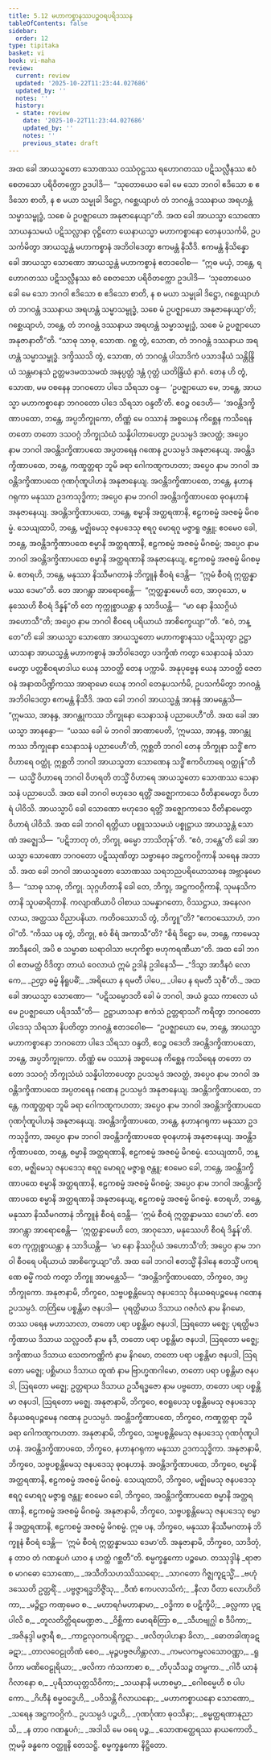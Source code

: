```yaml
---
title: 5.12 မဟာကစ္စာနဿပဉ္စဝရပရိဒဿန
tableOfContents: false
sidebar:
  order: 12
type: tipitaka
basket: vi
book: vi-maha
review:
  current: review
  updated: '2025-10-22T11:23:44.027686'
  updated_by: ''
  notes: ''
  history:
  - state: review
    date: '2025-10-22T11:23:44.027686'
    updated_by: ''
    notes: ''
    previous_state: draft
---
```



<ReviewStatus review={frontmatter.review} showDetails={true} />

<HypothesisAnnotation frontmatter={frontmatter} />

<DynamicBreadcrumb />

<Division number="258" book="vi-maha" e="ch" v="3" p="286">

<Paragraph number="1179" book="vi-maha">
အထ ခေါ အာယသ္မတော သောဏဿ ဝဿံဝုဋ္ဌဿ ရဟောဂတဿ ပဋိသလ္လီနဿ ဧဝံ စေတသော ပရိဝိတက္ကော ဥဒပါဒိ—  “သုတောယေဝ ခေါ မေ သော ဘဂဝါ ဧဒိသော စ ဧဒိသော စာတိ, န စ မယာ သမ္မုခါ ဒိဋ္ဌော, ဂစ္ဆေယျာဟံ တံ ဘဂဝန္တံ ဒဿနာယ အရဟန္တံ သမ္မာသမ္ဗုဒ္ဓံ, သစေ မံ ဥပဇ္ဈာယော အနုဇာနေယျာ”တိ. အထ ခေါ အာယသ္မာ သောဏော သာယနှသမယံ ပဋိသလ္လာနာ ဝုဋ္ဌိတော ယေနာယသ္မာ မဟာကစ္စာနော တေနုပသင်္ကမိ, ဥပသင်္ကမိတွာ အာယသ္မန္တံ မဟာကစ္စာနံ အဘိဝါဒေတွာ ဧကမန္တံ နိသီဒိ. ဧကမန္တံ နိသိန္နော ခေါ အာယသ္မာ သောဏော အာယသ္မန္တံ မဟာကစ္စာနံ ဧတဒဝေါစ—  “ဣဓ မယှံ, ဘန္တေ, ရဟောဂတဿ ပဋိသလ္လီနဿ ဧဝံ စေတသော ပရိဝိတက္ကော ဥဒပါဒိ—  ‘သုတောယေဝ ခေါ မေ သော ဘဂဝါ ဧဒိသော စ ဧဒိသော စာတိ, န စ မယာ သမ္မုခါ ဒိဋ္ဌော, ဂစ္ဆေယျာဟံ တံ ဘဂဝန္တံ ဒဿနာယ အရဟန္တံ သမ္မာသမ္ဗုဒ္ဓံ, သစေ မံ ဥပဇ္ဈာယော အနုဇာနေယျာ’တိ; ဂစ္ဆေယျာဟံ, ဘန္တေ, တံ ဘဂဝန္တံ ဒဿနာယ အရဟန္တံ သမ္မာသမ္ဗုဒ္ဓံ, သစေ မံ ဥပဇ္ဈာယော အနုဇာနာတီ”တိ. “သာဓု သာဓု, သောဏ. ဂစ္ဆ တွံ, သောဏ, တံ ဘဂဝန္တံ ဒဿနာယ အရဟန္တံ သမ္မာသမ္ဗုဒ္ဓံ. ဒက္ခိဿသိ တွံ, သောဏ, တံ ဘဂဝန္တံ ပါသာဒိကံ ပသာဒနီယံ သန္တိန္ဒြိယံ သန္တမာနသံ ဥတ္တမဒမထသမထံ အနုပ္ပတ္တံ ဒန္တံ ဂုတ္တံ ယတိန္ဒြိယံ နာဂံ. တေန ဟိ တွံ, သောဏ, မမ ဝစနေန ဘဂဝတော ပါဒေ သိရသာ ဝန္ဒ—  ‘ဥပဇ္ဈာယော မေ, ဘန္တေ, အာယသ္မာ မဟာကစ္စာနော ဘဂဝတော ပါဒေ သိရသာ ဝန္ဒတီ’တိ. ဧဝဉ္စ ဝဒေဟိ—  ‘အဝန္တိဒက္ခိဏာပထော, ဘန္တေ, အပ္ပဘိက္ခုကော, တိဏ္ဏံ မေ ဝဿာနံ အစ္စယေန ကိစ္ဆေန ကသိရေန တတော တတော ဒသဝဂ္ဂံ ဘိက္ခုသံဃံ သန္နိပါတာပေတွာ ဥပသမ္ပဒံ အလတ္ထံ; အပ္ပေဝ နာမ ဘဂဝါ အဝန္တိဒက္ခိဏာပထေ အပ္ပတရေန ဂဏေန ဥပသမ္ပဒံ အနုဇာနေယျ. အဝန္တိဒက္ခိဏာပထေ, ဘန္တေ, ကဏှုတ္တရာ ဘူမိ ခရာ ဂေါကဏ္ဋကဟတာ; အပ္ပေဝ နာမ ဘဂဝါ အဝန္တိဒက္ခိဏာပထေ ဂုဏင်္ဂုဏူပါဟနံ အနုဇာနေယျ. အဝန္တိဒက္ခိဏာပထေ, ဘန္တေ, နဟာနဂရုကာ မနုဿာ ဥဒကသုဒ္ဓိကာ; အပ္ပေဝ နာမ ဘဂဝါ အဝန္တိဒက္ခိဏာပထေ ဓုဝနဟာနံ အနုဇာနေယျ. အဝန္တိဒက္ခိဏာပထေ, ဘန္တေ, စမ္မာနိ အတ္ထရဏာနိ, ဧဠကစမ္မံ အဇစမ္မံ မိဂစမ္မံ. သေယျထာပိ, ဘန္တေ, မဇ္ဈိမေသု ဇနပဒေသု ဧရဂူ မောရဂူ မဇ္ဇာရူ ဇန္တူ; ဧဝမေဝ ခေါ, ဘန္တေ, အဝန္တိဒက္ခိဏာပထေ စမ္မာနိ အတ္ထရဏာနိ, ဧဠကစမ္မံ အဇစမ္မံ မိဂစမ္မံ; အပ္ပေဝ နာမ ဘဂဝါ အဝန္တိဒက္ခိဏာပထေ စမ္မာနိ အတ္ထရဏာနိ အနုဇာနေယျ, ဧဠကစမ္မံ အဇစမ္မံ မိဂစမ္မံ. ဧတရဟိ, ဘန္တေ, မနုဿာ နိဿီမဂတာနံ ဘိက္ခူနံ စီဝရံ ဒေန္တိ—  “ဣမံ စီဝရံ ဣတ္ထန္နာမဿ ဒေမာ”တိ. တေ အာဂန္တွာ အာရောစေန္တိ—  “ဣတ္ထန္နာမေဟိ တေ, အာဝုသော, မနုဿေဟိ စီဝရံ ဒိန္နန်”တိ တေ ကုက္ကုစ္စာယန္တာ န သာဒိယန္တိ—  “မာ နော နိဿဂ္ဂိယံ အဟောသီ”တိ; အပ္ပေဝ နာမ ဘဂဝါ စီဝရေ ပရိယာယံ အာစိက္ခေယျာ’”တိ. “ဧဝံ, ဘန္တေ”တိ ခေါ အာယသ္မာ သောဏော အာယသ္မတော မဟာကစ္စာနဿ ပဋိဿုတွာ ဥဋ္ဌာယာသနာ အာယသ္မန္တံ မဟာကစ္စာနံ အဘိဝါဒေတွာ ပဒက္ခိဏံ ကတွာ သေနာသနံ သံသာမေတွာ ပတ္တစီဝရမာဒါယ ယေန သာဝတ္ထိ တေန ပက္ကာမိ. အနုပုဗ္ဗေန ယေန သာဝတ္ထိ ဇေတဝနံ အနာထပိဏ္ဍိကဿ အာရာမော ယေန ဘဂဝါ တေနုပသင်္ကမိ, ဥပသင်္ကမိတွာ ဘဂဝန္တံ အဘိဝါဒေတွာ ဧကမန္တံ နိသီဒိ.
</Paragraph>

<Paragraph number="1180" book="vi-maha">
အထ ခေါ ဘဂဝါ အာယသ္မန္တံ အာနန္ဒံ အာမန္တေသိ—  “ဣမဿ, အာနန္ဒ, အာဂန္တုကဿ ဘိက္ခုနော သေနာသနံ ပညာပေဟီ”တိ. အထ ခေါ အာယသ္မာ အာနန္ဒော—  “ယဿ ခေါ မံ ဘဂဝါ အာဏာပေတိ, ‘ဣမဿ, အာနန္ဒ, အာဂန္တုကဿ ဘိက္ခုနော သေနာသနံ ပညာပေဟီ’တိ, ဣစ္ဆတိ ဘဂဝါ တေန ဘိက္ခုနာ သဒ္ဓိံ ဧကဝိဟာရေ ဝတ္ထုံ, ဣစ္ဆတိ ဘဂဝါ အာယသ္မတာ သောဏေန သဒ္ဓိံ ဧကဝိဟာရေ ဝတ္ထုန်”တိ—  ယသ္မိံ ဝိဟာရေ ဘဂဝါ ဝိဟရတိ တသ္မိံ ဝိဟာရေ အာယသ္မတော သောဏဿ သေနာသနံ ပညာပေသိ.
</Paragraph>

<Paragraph number="1181" book="vi-maha">
အထ ခေါ ဘဂဝါ ဗဟုဒေဝ ရတ္တိံ အဇ္ဈောကာသေ ဝီတိနာမေတွာ ဝိဟာရံ ပါဝိသိ. အာယသ္မာပိ ခေါ သောဏော ဗဟုဒေဝ ရတ္တိံ အဇ္ဈောကာသေ ဝီတိနာမေတွာ ဝိဟာရံ ပါဝိသိ. အထ ခေါ ဘဂဝါ ရတ္တိယာ ပစ္စူသသမယံ ပစ္စုဋ္ဌာယ အာယသ္မန္တံ သောဏံ အဇ္ဈေသိ—  “ပဋိဘာတု တံ, ဘိက္ခု, ဓမ္မော ဘာသိတုန်”တိ. “ဧဝံ, ဘန္တေ”တိ ခေါ အာယသ္မာ သောဏော ဘဂဝတော ပဋိဿုဏိတွာ သဗ္ဗာနေဝ အဋ္ဌကဝဂ္ဂိကာနိ သရေန အဘာသိ. အထ ခေါ ဘဂဝါ အာယသ္မတော သောဏဿ သရဘညပရိယောသာနေ အဗ္ဘာနုမောဒိ—  “သာဓု သာဓု, ဘိက္ခု. သုဂ္ဂဟိတာနိ ခေါ တေ, ဘိက္ခု, အဋ္ဌကဝဂ္ဂိကာနိ, သုမနသိကတာနိ သူပဓာရိတာနိ. ကလျာဏိယာပိ ဝါစာယ သမန္နာဂတော, ဝိဿဋ္ဌာယ, အနေလဂလာယ, အတ္ထဿ ဝိညာပနိယာ. ကတိဝဿောသိ တွံ, ဘိက္ခူ”တိ? “ဧကဝဿောဟံ, ဘဂဝါ”တိ. “ကိဿ ပန တွံ, ဘိက္ခု, ဧဝံ စိရံ အကာသီ”တိ? “စိရံ ဒိဋ္ဌော မေ, ဘန္တေ, ကာမေသု အာဒီနဝေါ, အပိ စ သမ္ဗာဓာ ဃရာဝါသာ ဗဟုကိစ္စာ ဗဟုကရဏီယာ”တိ. အထ ခေါ ဘဂဝါ ဧတမတ္ထံ ဝိဒိတွာ တာယံ ဝေလာယံ ဣမံ ဥဒါနံ ဥဒါနေသိ—
</Paragraph>

<Paragraph number="1182" type="verses" book="vi-maha">
_“ဒိသွာ အာဒီနဝံ လောကေ,_  
_ဉတွာ ဓမ္မံ နိရူပဓိံ;_  
_အရိယော န ရမတီ ပါပေ,_  
_ပါပေ န ရမတီ သုစီ”တိ._  

</Paragraph>

<Paragraph number="1183" book="vi-maha">
အထ ခေါ အာယသ္မာ သောဏော—  “ပဋိသမ္မောဒတိ ခေါ မံ ဘဂဝါ, အယံ ခွဿ ကာလော ယံ မေ ဥပဇ္ဈာယော ပရိဒဿီ”တိ—  ဥဋ္ဌာယာသနာ ဧကံသံ ဥတ္တရာသင်္ဂံ ကရိတွာ ဘဂဝတော ပါဒေသု သိရသာ နိပတိတွာ ဘဂဝန္တံ ဧတဒဝေါစ—  “ဥပဇ္ဈာယော မေ, ဘန္တေ, အာယသ္မာ မဟာကစ္စာနော ဘဂဝတော ပါဒေ သိရသာ ဝန္ဒတိ, ဧဝဉ္စ ဝဒေတိ အဝန္တိဒက္ခိဏာပထော, ဘန္တေ, အပ္ပဘိက္ခုကော. တိဏ္ဏံ မေ ဝဿာနံ အစ္စယေန ကိစ္ဆေန ကသိရေန တတော တတော ဒသဝဂ္ဂံ ဘိက္ခုသံဃံ သန္နိပါတာပေတွာ ဥပသမ္ပဒံ အလတ္ထံ, အပ္ပေဝ နာမ ဘဂဝါ အဝန္တိဒက္ခိဏာပထေ အပ္ပတရေန ဂဏေန ဥပသမ္ပဒံ အနုဇာနေယျ. အဝန္တိဒက္ခိဏာပထေ, ဘန္တေ, ကဏှုတ္တရာ ဘူမိ ခရာ ဂေါကဏ္ဋကဟတာ; အပ္ပေဝ နာမ ဘဂဝါ အဝန္တိဒက္ခိဏာပထေ ဂုဏင်္ဂုဏူပါဟနံ အနုဇာနေယျ. အဝန္တိဒက္ခိဏာပထေ, ဘန္တေ, နဟာနဂရုကာ မနုဿာ ဥဒကသုဒ္ဓိကာ, အပ္ပေဝ နာမ ဘဂဝါ အဝန္တိဒက္ခိဏာပထေ ဓုဝနဟာနံ အနုဇာနေယျ. အဝန္တိဒက္ခိဏာပထေ, ဘန္တေ, စမ္မာနိ အတ္ထရဏာနိ, ဧဠကစမ္မံ အဇစမ္မံ မိဂစမ္မံ. သေယျထာပိ, ဘန္တေ, မဇ္ဈိမေသု ဇနပဒေသု ဧရဂူ မောရဂူ မဇ္ဇာရူ ဇန္တူ; ဧဝမေဝ ခေါ, ဘန္တေ, အဝန္တိဒက္ခိဏာပထေ စမ္မာနိ အတ္ထရဏာနိ, ဧဠကစမ္မံ အဇစမ္မံ မိဂစမ္မံ; အပ္ပေဝ နာမ ဘဂဝါ အဝန္တိဒက္ခိဏာပထေ စမ္မာနိ အတ္ထရဏာနိ အနုဇာနေယျ, ဧဠကစမ္မံ အဇစမ္မံ မိဂစမ္မံ. ဧတရဟိ, ဘန္တေ, မနုဿာ နိဿီမဂတာနံ ဘိက္ခူနံ စီဝရံ ဒေန္တိ—  ‘ဣမံ စီဝရံ ဣတ္ထန္နာမဿ ဒေမာ’တိ. တေ အာဂန္တွာ အာရောစေန္တိ—  ‘ဣတ္ထန္နာမေဟိ တေ, အာဝုသော, မနုဿေဟိ စီဝရံ ဒိန္နန်’တိ. တေ ကုက္ကုစ္စာယန္တာ န သာဒိယန္တိ—  ‘မာ နော နိဿဂ္ဂိယံ အဟောသီ’တိ; အပ္ပေဝ နာမ ဘဂဝါ စီဝရေ ပရိယာယံ အာစိက္ခေယျာ”တိ.
</Paragraph>

</Division>
<Division number="259" book="vi-maha" e="ch" v="3" p="287">

<Paragraph number="1184" book="vi-maha">
အထ ခေါ ဘဂဝါ ဧတသ္မိံ နိဒါနေ ဧတသ္မိံ ပကရဏေ ဓမ္မိံ ကထံ ကတွာ ဘိက္ခူ အာမန္တေသိ—  “အဝန္တိဒက္ခိဏာပထော, ဘိက္ခဝေ, အပ္ပဘိက္ခုကော. အနုဇာနာမိ, ဘိက္ခဝေ, သဗ္ဗပစ္စန္တိမေသု ဇနပဒေသု ဝိနယဓရပဉ္စမေန ဂဏေန ဥပသမ္ပဒံ. တတြိမေ ပစ္စန္တိမာ ဇနပဒါ—  ပုရတ္ထိမာယ ဒိသာယ ဂဇင်္ဂလံ နာမ နိဂမော, တဿ ပရေန မဟာသာလာ, တတော ပရာ ပစ္စန္တိမာ ဇနပဒါ, ဩရတော မဇ္ဈေ; ပုရတ္ထိမဒက္ခိဏာယ ဒိသာယ သလ္လဝတီ နာမ နဒီ, တတော ပရာ ပစ္စန္တိမာ ဇနပဒါ, ဩရတော မဇ္ဈေ; ဒက္ခိဏာယ ဒိသာယ သေတကဏ္ဏိကံ နာမ နိဂမော, တတော ပရာ ပစ္စန္တိမာ ဇနပဒါ, ဩရတော မဇ္ဈေ; ပစ္ဆိမာယ ဒိသာယ ထူဏံ နာမ ဗြာဟ္မဏဂါမော, တတော ပရာ ပစ္စန္တိမာ ဇနပဒါ, ဩရတော မဇ္ဈေ; ဥတ္တရာယ ဒိသာယ ဥသီရဒ္ဓဇော နာမ ပဗ္ဗတော, တတော ပရာ ပစ္စန္တိမာ ဇနပဒါ, ဩရတော မဇ္ဈေ. အနုဇာနာမိ, ဘိက္ခဝေ, ဧဝရူပေသု ပစ္စန္တိမေသု ဇနပဒေသု ဝိနယဓရပဉ္စမေန ဂဏေန ဥပသမ္ပဒံ. အဝန္တိဒက္ခိဏာပထေ, ဘိက္ခဝေ, ကဏှုတ္တရာ ဘူမိ ခရာ ဂေါကဏ္ဋကဟတာ. အနုဇာနာမိ, ဘိက္ခဝေ, သဗ္ဗပစ္စန္တိမေသု ဇနပဒေသု ဂုဏင်္ဂုဏူပါဟနံ. အဝန္တိဒက္ခိဏာပထေ, ဘိက္ခဝေ, နဟာနဂရုကာ မနုဿာ ဥဒကသုဒ္ဓိကာ. အနုဇာနာမိ, ဘိက္ခဝေ, သဗ္ဗပစ္စန္တိမေသု ဇနပဒေသု ဓုဝနဟာနံ. အဝန္တိဒက္ခိဏာပထေ, ဘိက္ခဝေ, စမ္မာနိ အတ္ထရဏာနိ, ဧဠကစမ္မံ အဇစမ္မံ မိဂစမ္မံ. သေယျထာပိ, ဘိက္ခဝေ, မဇ္ဈိမေသု ဇနပဒေသု ဧရဂူ မောရဂူ မဇ္ဇာရူ ဇန္တူ; ဧဝမေဝ ခေါ, ဘိက္ခဝေ, အဝန္တိဒက္ခိဏာပထေ စမ္မာနိ အတ္ထရဏာနိ, ဧဠကစမ္မံ အဇစမ္မံ မိဂစမ္မံ. အနုဇာနာမိ, ဘိက္ခဝေ, သဗ္ဗပစ္စန္တိမေသု ဇနပဒေသု စမ္မာနိ အတ္ထရဏာနိ, ဧဠကစမ္မံ အဇစမ္မံ မိဂစမ္မံ. ဣဓ ပန, ဘိက္ခဝေ, မနုဿာ နိဿီမဂတာနံ ဘိက္ခူနံ စီဝရံ ဒေန္တိ—  ‘ဣမံ စီဝရံ ဣတ္ထန္နာမဿ ဒေမာ’တိ. အနုဇာနာမိ, ဘိက္ခဝေ, သာဒိတုံ, န တာဝ တံ ဂဏနူပဂံ ယာဝ န ဟတ္ထံ ဂစ္ဆတီ”တိ.

</Paragraph>
</Division>

<Paragraph number="1185" type="center" book="vi-maha">
စမ္မက္ခန္ဓကော ပဉ္စမော.



</Paragraph>

<Paragraph number="1186" type="center" book="vi-maha">
တဿုဒ္ဒါနံ


</Paragraph>

<Paragraph number="1187" type="verses" book="vi-maha">
_ရာဇာ စ မာဂဓော သောဏော,_  
_အသီတိသဟဿိဿရော;_  
_သာဂတော ဂိဇ္ဈကူဋသ္မိံ,_  
_ဗဟုံ ဒဿေတိ ဥတ္တရိံ._  

</Paragraph>

<Paragraph number="1188" type="verses" book="vi-maha">
_ပဗ္ဗဇ္ဇာရဒ္ဓဘိဇ္ဇိံသု,_  
_ဝီဏံ ဧကပလာသိကံ;_  
_နီလာ ပီတာ လောဟိတိကာ,_  
_မဉ္ဇိဋ္ဌာ ကဏှမေဝ စ._  

</Paragraph>

<Paragraph number="1189" type="verses" book="vi-maha">
_မဟာရင်္ဂမဟာနာမာ,_  
_ဝဒ္ဓိကာ စ ပဋိက္ခိပိ;_  
_ခလ္လကာ ပုဋပါလိ စ,_  
_တူလတိတ္တိရမေဏ္ဍဇာ._  

</Paragraph>

<Paragraph number="1190" type="verses" book="vi-maha">
_ဝိစ္ဆိကာ မောရစိတြာ စ,_  
_သီဟဗျဂ္ဃါ စ ဒီပိကာ;_  
_အဇိနုဒ္ဒါ မဇ္ဇာရီ စ,_  
_ကာဠလုဝကပရိက္ခဋာ._  

</Paragraph>

<Paragraph number="1191" type="verses" book="vi-maha">
_ဖလိတုပါဟနာ ခိလာ,_  
_ဓောတခါဏုခဋခဋာ;_  
_တာလဝေဠုတိဏံ စေဝ,_  
_မုဉ္ဇပဗ္ဗဇဟိန္တာလာ._  

</Paragraph>

<Paragraph number="1192" type="verses" book="vi-maha">
_ကမလကမ္ဗလသောဝဏ္ဏာ,_  
_ရူပိကာ မဏိဝေဠုရိယာ;_  
_ဖလိကာ ကံသကာစာ စ,_  
_တိပုသီသဉ္စ တမ္ဗကာ._  

</Paragraph>

<Paragraph number="1193" type="verses" book="vi-maha">
_ဂါဝီ ယာနံ ဂိလာနော စ,_  
_ပုရိသာယုတ္တသိဝိကာ;_  
_သယနာနိ မဟာစမ္မာ,_  
_ဂေါစမ္မေဟိ စ ပါပကော._  

</Paragraph>

<Paragraph number="1194" type="verses" book="vi-maha">
_ဂိဟီနံ စမ္မဝဒ္ဓေဟိ,_  
_ပဝိသန္တိ ဂိလာယနော;_  
_မဟာကစ္စာယနော သောဏော,_  
_သရေန အဋ္ဌကဝဂ္ဂိကံ._  

</Paragraph>

<Paragraph number="1195" type="verses" book="vi-maha">
ဥပသမ္ပဒံ ပဉ္စဟိ,_  
_ဂုဏင်္ဂုဏာ ဓုဝသိနာ;_  
_စမ္မတ္ထရဏာနုညာသိ,_  
_န တာဝ ဂဏနူပဂံ;_  
_အဒါသိ မေ ဝရေ ပဉ္စ,_  
_သောဏတ္ထေရဿ နာယကောတိ._  


</Paragraph>

<Paragraph number="1196" type="center" book="vi-maha">
ဣမမှိ ခန္ဓကေ ဝတ္ထူနိ တေသဋ္ဌိ.



</Paragraph>

<Paragraph number="1197" type="center" book="vi-maha">
စမ္မက္ခန္ဓကော နိဋ္ဌိတော.
</Paragraph>